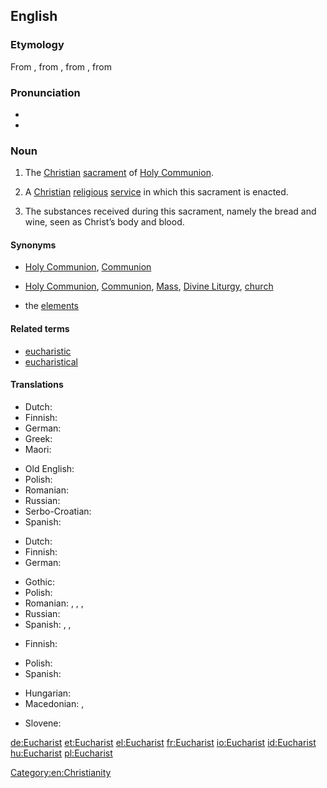 ==English==

===Etymology===
From {{etyl|enm|en}} {{term|eukariste|lang=enm}}, from {{etyl|fro|en}}, from {{etyl|LL.|en}} {{term|eucharistia|lang=la}}, from {{etyl|grc|en}} {{term|εὐχαριστία||gratitude, giving of thanks|tr=eukharistia|lang=grc}}

===Pronunciation===
* {{IPA|/ˈjuːkəɹɪst/|lang=en}}
* {{hyphenation|Eu|cha|rist|lang=en}}

===Noun===
{{en-noun}}

# {{context|Theosophy|lang=en}} The [[Christian]] [[sacrament]] of [[Holy Communion]].
# {{context|by extension|lang=en}} A [[Christian]] [[religious]] [[service]] in which this sacrament is enacted.
# The substances received during this sacrament, namely the bread and wine, seen as Christ’s body and blood.

====Synonyms====
* {{sense|sacrament}} [[Holy Communion]], [[Communion]]
* {{sense|religious service}} [[Holy Communion]], [[Communion]], [[Mass]], [[Divine Liturgy]], {{qualifier|informal}} [[church]]
* {{sense|substances received}} the [[elements]]

====Related terms====
* [[eucharistic]]
* [[eucharistical]]

====Translations====
{{trans-top|sacrament}}
* Dutch: {{t+|nl|eucharistie|f}}
* Finnish: {{t+|fi|ehtoollinen}}
* German: {{t+|de|Eucharistie|f}}
* Greek: {{t+|el|ευχαριστία|f|tr=efxaristía|sc=Grek}}
* Maori: {{t|mi|hākarameta}}
{{trans-mid}}
* Old English: {{t|ang|hūsl|n}}
* Polish: {{t|pl|eucharystia|f}}
* Romanian: {{t+|ro|euharistie}}
* Russian: {{t+|ru|причастие|n|tr=pričástije}}
* Serbo-Croatian: {{t+|sh|euharistija}}
* Spanish: {{t+|es|eucaristía|f}}
{{trans-bottom}}

{{trans-top|ceremony}}
* Dutch: {{t|nl|eucharistieviering|f}}
* Finnish: {{t+|fi|ehtoollinen}}
* German: {{t+|de|Eucharistiefeier|f}}
{{trans-mid}}
* Gothic: {{t|got|𐌰𐌹𐍅𐍇𐌰𐍂𐌹𐍃𐍄𐌹𐌰|f|tr=Aiwxaristia|sc=Goth}}
* Polish: {{t+|pl|eucharystia|f}}
* Romanian: {{t+|ro|cuminecătură}}, {{t+|ro|împărtășanie}}, {{t+|ro|euharistie}}, {{t+|ro|grijanie}}
* Russian: {{t+|ru|причастие|n|tr=pričástije}}
* Spanish: {{t|es|Eucaristía|f}}, {{t|es|Cena del Señor}}, {{t|es|Santa Cena}}
{{trans-bottom}}

{{trans-top|subtances}}
* Finnish: {{t+|fi|ehtoollinen}}
{{trans-mid}}
* Polish: {{t+|pl|eucharystia|f}}
* Spanish: {{t+|es|eucaristía|f}}
{{trans-bottom}}

{{checktrans-top}}
* Hungarian: {{t+check|hu|oltáriszentség}}
* Macedonian: {{t-check|mk|причест|f|tr=príčest}}, {{t-check|mk|причесна|f|tr=príčesna}}
{{trans-mid}}
* Slovene: {{t+check|sl|evharistija|f}}
{{trans-bottom}}

[[Category:en:Christianity]]

[[de:Eucharist]]
[[et:Eucharist]]
[[el:Eucharist]]
[[fr:Eucharist]]
[[io:Eucharist]]
[[id:Eucharist]]
[[hu:Eucharist]]
[[pl:Eucharist]]